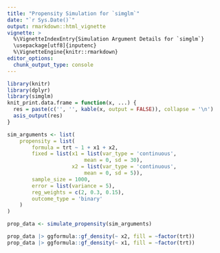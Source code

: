 ```yaml
---
title: "Propensity Simulation for `simglm`"
date: "`r Sys.Date()`"
output: rmarkdown::html_vignette
vignette: >
  %\VignetteIndexEntry{Simulation Argument Details for `simglm`}
  \usepackage[utf8]{inputenc}
  %\VignetteEngine{knitr::rmarkdown}
editor_options: 
  chunk_output_type: console
---
```


```r
library(knitr)
library(dplyr)
library(simglm)
knit_print.data.frame = function(x, ...) {
  res = paste(c('', '', kable(x, output = FALSE)), collapse = '\n')
  asis_output(res)
}
```



```r
sim_arguments <- list(
    propensity = list(
        formula = trt ~ 1 + x1 + x2,
        fixed = list(x1 = list(var_type = 'continuous', 
                         mean = 0, sd = 30),
                     x2 = list(var_type = 'continuous', 
                         mean = 0, sd = 5)),
        sample_size = 1000,
        error = list(variance = 5),
        reg_weights = c(2, 0.3, 0.15),
        outcome_type = 'binary'
    )
)

prop_data <- simulate_propensity(sim_arguments)

prop_data |> ggformula::gf_density(~ x2, fill = ~factor(trt))
prop_data |> ggformula::gf_density(~ x1, fill = ~factor(trt))
```
